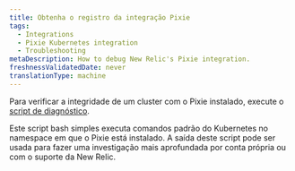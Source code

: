 ```yaml
---
title: Obtenha o registro da integração Pixie
tags:
  - Integrations
  - Pixie Kubernetes integration
  - Troubleshooting
metaDescription: How to debug New Relic's Pixie integration.
freshnessValidatedDate: never
translationType: machine
---
```


Para verificar a integridade de um cluster com o Pixie instalado, execute o [script de diagnóstico](https://github.com/newrelic-experimental/k8s-diag-utilities/tree/main/pixie-diag).

Este script bash simples executa comandos padrão do Kubernetes no namespace em que o Pixie está instalado. A saída deste script pode ser usada para fazer uma investigação mais aprofundada por conta própria ou com o suporte da New Relic.